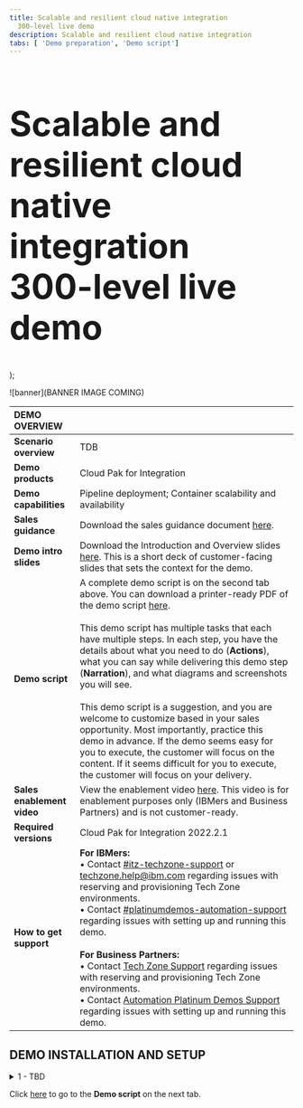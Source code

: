 ```yaml
---
title: Scalable and resilient cloud native integration
  300-level live demo
description: Scalable and resilient cloud native integration
tabs: [ 'Demo preparation', 'Demo script']
---
```


  <span>
    <h1 style="font-size:60px;">Scalable and resilient cloud native integration
 <br/> 300-level live demo</h1>
  </span> );

![banner](BANNER IMAGE COMING)
<span id="place1"></span>

<span id="top"></span>

| DEMO OVERVIEW | |
| :---         | :--- |
| **Scenario overview** | TDB |
| **Demo products** | Cloud Pak for Integration |
| **Demo capabilities** | Pipeline deployment; Container scalability and availability |
| **Sales guidance** | Download the sales guidance document <a href="https://ibm.box.com/s/z2vyalsi2c6dh8s0oar7rw94z2uykd65" target="_blank" rel="noreferrer">here</a>. |
| **Demo intro slides** | Download the Introduction and Overview slides <a href="SLIDES PENDING" target="_blank" rel="noreferrer">here</a>. This is a short deck of customer-facing slides that sets the context for the demo. |
| **Demo script** | A complete demo script is on the second tab above. You can download a printer-ready PDF of the demo script <a href="PDF TO COME" target="_blank" rel="noreferrer">here</a>.<br/><br/> This demo script has multiple tasks that each have multiple steps. In each step, you have the details about what you need to do (**Actions**), what you can say while delivering this demo step (**Narration**), and what diagrams and screenshots you will see.<br/><br/>This demo script is a suggestion, and you are welcome to customize based in your sales opportunity. Most importantly, practice this demo in advance. If the demo seems easy for you to execute, the customer will focus on the content. If it seems difficult for you to execute, the customer will focus on your delivery. |
| **Sales enablement video** | View the enablement video <a href="VIDEO TO COME" target="_blank" rel="noreferrer">here</a>. This video is for enablement purposes only (IBMers and Business Partners) and is not customer-ready. |
| **Required versions** | Cloud Pak for Integration 2022.2.1 |
| **How to get support** | **For IBMers:** <br/>• Contact <a href="https://ibm-cloud.slack.com/archives/C0124J683GW" target="_blank" rel="noreferrer">#itz-techzone-support</a> or <a href="mailto:techzone.help@ibm.com">techzone.help@ibm.com</a> regarding issues with reserving and provisioning Tech Zone environments.<br/>• Contact <a href="https://ibm-cloud.slack.com/archives/C0216F39ACU" target="_blank" rel="noreferrer">#platinumdemos-automation-support</a> regarding issues with setting up and running this demo. <br/><br/> **For Business Partners:** <br/>• Contact <a href="mailto:techzone.help@ibm.com">Tech Zone Support</a> regarding issues with reserving and provisioning Tech Zone environments.<br/>• Contact <a href="mailto:automationplatinumdemos@ibm.com"> Automation Platinum Demos Support</a> regarding issues with setting up and running this demo. |

## **DEMO INSTALLATION AND SETUP**

<details>

<summary>1 - TBD</summary>

<br/>

**[Go to top](#top)**

</details>

Click [here](/300-integration-scalable-and-resilient-cloud-native-integration/demo-script) to go to the **Demo script** on the next tab.